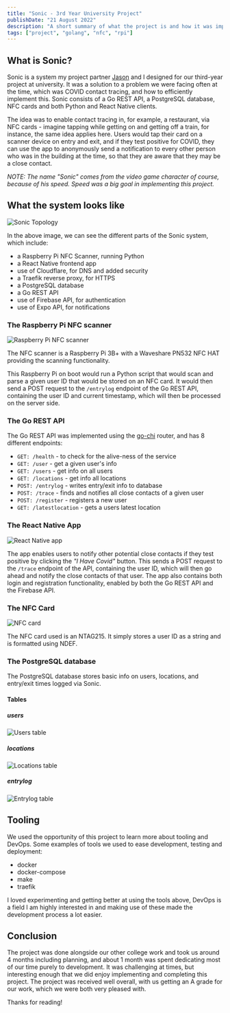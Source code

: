 ```yaml
---
title: "Sonic - 3rd Year University Project"
publishDate: "21 August 2022"
description: "A short summary of what the project is and how it was implemented."
tags: ["project", "golang", "nfc", "rpi"]
---
```



## What is Sonic?

Sonic is a system my project partner [Jason](https://www.linkedin.com/in/jason-henderson-837258216/) and I designed for our third-year project at university. It was a solution to a problem we were facing often at the time, which was COVID contact tracing, and how to efficiently implement this.
Sonic consists of a Go REST API, a PostgreSQL database, NFC cards and both Python and React Native clients.

The idea was to enable contact tracing in, for example, a restaurant, via NFC cards - imagine tapping while getting on and getting off a train, for instance, the same idea applies here. Users would tap their card on a scanner device on entry and exit, and if they test positive for COVID, they can use the app to anonymously send a notification to every other person who was in the building at the time, so that they are aware that they may be a close contact.

_NOTE: The name "Sonic" comes from the video game character of course, because of his speed. Speed was a big goal in implementing this project._

## What the system looks like

<Image src={topologyImg} alt="Sonic Topology" />

In the above image, we can see the different parts of the Sonic system, which include:

- a Raspberry Pi NFC Scanner, running Python
- a React Native frontend app
- use of Cloudflare, for DNS and added security
- a Traefik reverse proxy, for HTTPS
- a PostgreSQL database
- a Go REST API
- use of Firebase API, for authentication
- use of Expo API, for notifications

### The Raspberry Pi NFC scanner

<Image src={scannerImg} alt="Raspberry Pi NFC scanner" />

The NFC scanner is a Raspberry Pi 3B+ with a Waveshare PN532 NFC HAT providing the scanning functionality.

This Raspberry Pi on boot would run a Python script that would scan and parse a given user ID that would be stored on an NFC card. It would then send a POST request to the `/entrylog` endpoint of the Go REST API, containing the user ID and current timestamp, which will then be processed on the server side.

### The Go REST API

The Go REST API was implemented using the [go-chi](https://github.com/go-chi/chi) router, and has 8 different endpoints:

- `GET: /health` - to check for the alive-ness of the service
- `GET: /user` - get a given user's info
- `GET: /users` - get info on all users
- `GET: /locations` - get info all locations
- `POST: /entrylog` - writes entry/exit info to database
- `POST: /trace` - finds and notifies all close contacts of a given user
- `POST: /register` - registers a new user
- `GET: /latestlocation` - gets a users latest location

### The React Native App

<Image src={appImg} alt="React Native app" />

The app enables users to notify other potential close contacts if they test positive by clicking the _"I Have Covid"_ button. This sends a POST request to the `/trace` endpoint of the API, containing the user ID, which will then go ahead and notify the close contacts of that user. The app also contains both login and registration functionality, enabled by both the Go REST API and the Firebase API.

### The NFC Card

<Image src={nfcCardImg} alt="NFC card" />

The NFC card used is an NTAG215. It simply stores a user ID as a string and is formatted using NDEF.

### The PostgreSQL database

The PostgreSQL database stores basic info on users, locations, and entry/exit times logged via Sonic.

#### Tables

##### users

<Image src={dbUsersImg} alt="Users table" />

##### locations

<Image src={dbLocationsImg} alt="Locations table" />

##### entrylog

<Image src={dbEntrylogImg} alt="Entrylog table" />

## Tooling

We used the opportunity of this project to learn more about tooling and DevOps. Some examples of tools we used to ease development, testing and deployment:

- docker
- docker-compose
- make
- traefik

I loved experimenting and getting better at using the tools above, DevOps is a field I am highly interested in and making use of these made the development process a lot easier.

## Conclusion

The project was done alongside our other college work and took us around 4 months including planning, and about 1 month was spent dedicating most of our time purely to development. It was challenging at times, but interesting enough that we did enjoy implementing and completing this project. The project was received well overall, with us getting an A grade for our work, which we were both very pleased with.

Thanks for reading!
